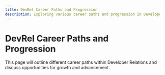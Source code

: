 ```yaml
---
title: DevRel Career Paths and Progression
description: Exploring various career paths and progression in Developer Relations
---
```


# DevRel Career Paths and Progression

This page will outline different career paths within Developer Relations and discuss opportunities for growth and advancement.
